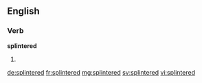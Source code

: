 ==English==

===Verb===
'''splintered'''

# {{past of|splinter}}

[[de:splintered]]
[[fr:splintered]]
[[mg:splintered]]
[[sv:splintered]]
[[vi:splintered]]